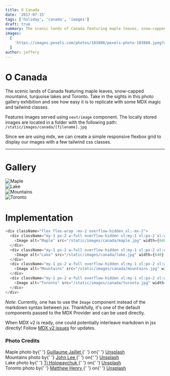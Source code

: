 ```yaml
---
title: O Canada
date: '2017-07-15'
tags: ['holiday', 'canada', 'images']
draft: true
summary: The scenic lands of Canada featuring maple leaves, snow-capped mountains, turquoise lakes and Toronto. Take in the sights in this photo gallery exhibition and see how easy it is to replicate with some MDX magic and tailwind classes.
images:
  [
    'https://images.pexels.com/photos/103888/pexels-photo-103888.jpeg?auto=compress&cs=tinysrgb&dpr=2&h=650&w=940',
  ]
author: jeffery
---
```


# O Canada

The scenic lands of Canada featuring maple leaves, snow-capped mountains, turquoise lakes and Toronto. Take in the sights in this photo gallery exhibition and see how easy it is to replicate with some MDX magic and tailwind classes.

Features images served using `next/image` component. The locally stored images are located in a folder with the following path: `/static/images/canada/[filename].jpg`

Since we are using mdx, we can create a simple responsive flexbox grid to display our images with a few tailwind css classes.

---

# Gallery

<div className="flex flex-wrap -mx-2 overflow-hidden xl:-mx-2">
  <div className="my-1 px-2 w-full overflow-hidden xl:my-1 xl:px-2 xl:w-1/2">
    <Image alt="Maple" src="/static/images/canada/maple.jpg" width={640} height={427} />
  </div>
  <div className="my-1 px-2 w-full overflow-hidden xl:my-1 xl:px-2 xl:w-1/2">
    <Image alt="Lake" src="/static/images/canada/lake.jpg" width={640} height={427} />
  </div>
  <div className="my-1 px-2 w-full overflow-hidden xl:my-1 xl:px-2 xl:w-1/2">
    <Image alt="Mountains" src="/static/images/canada/mountains.jpg" width={640} height={427} />
  </div>
  <div className="my-1 px-2 w-full overflow-hidden xl:my-1 xl:px-2 xl:w-1/2">
    <Image alt="Toronto" src="/static/images/canada/toronto.jpg" width={640} height={427} />
  </div>
</div>

# Implementation

```js
<div className="flex flex-wrap -mx-2 overflow-hidden xl:-mx-2">
  <div className="my-1 px-2 w-full overflow-hidden xl:my-1 xl:px-2 xl:w-1/2">
    <Image alt="Maple" src="/static/images/canada/maple.jpg" width={640} height={427} />
  </div>
  <div className="my-1 px-2 w-full overflow-hidden xl:my-1 xl:px-2 xl:w-1/2">
    <Image alt="Lake" src="/static/images/canada/lake.jpg" width={640} height={427} />
  </div>
  <div className="my-1 px-2 w-full overflow-hidden xl:my-1 xl:px-2 xl:w-1/2">
    <Image alt="Mountains" src="/static/images/canada/mountains.jpg" width={640} height={427} />
  </div>
  <div className="my-1 px-2 w-full overflow-hidden xl:my-1 xl:px-2 xl:w-1/2">
    <Image alt="Toronto" src="/static/images/canada/toronto.jpg" width={640} height={427} />
  </div>
</div>
```

_Note_: Currently, one has to use the `Image` component instead of the markdown syntax between jsx. Thankfully, it's one of the default components passed to the MDX Provider and can be used directly.

When MDX v2 is ready, one could potentially interleave markdown in jsx directly! Follow [MDX v2 issues](https://github.com/mdx-js/mdx/issues/1041) for updates.

### Photo Credits

<div>
  Maple photo by{' '}
  <a href="https://unsplash.com/@i_am_g?utm_source=unsplash&amp;utm_medium=referral&amp;utm_content=creditCopyText">
    Guillaume Jaillet
  </a>{' '}
  on{' '}
  <a href="https://unsplash.com/s/photos/canada?utm_source=unsplash&amp;utm_medium=referral&amp;utm_content=creditCopyText">
    Unsplash
  </a>
</div>
<div>
  Mountains photo by{' '}
  <a href="https://unsplash.com/@john_artifexfilms?utm_source=unsplash&amp;utm_medium=referral&amp;utm_content=creditCopyText">
    John Lee
  </a>{' '}
  on{' '}
  <a href="https://unsplash.com/s/photos/canada?utm_source=unsplash&amp;utm_medium=referral&amp;utm_content=creditCopyText">
    Unsplash
  </a>
</div>
<div>
  Lake photo by{' '}
  <a href="https://unsplash.com/@tjholowaychuk?utm_source=unsplash&amp;utm_medium=referral&amp;utm_content=creditCopyText">
    Tj Holowaychuk
  </a>{' '}
  on{' '}
  <a href="https://unsplash.com/s/photos/canada?utm_source=unsplash&amp;utm_medium=referral&amp;utm_content=creditCopyText">
    Unsplash
  </a>
</div>
<div>
  Toronto photo by{' '}
  <a href="https://unsplash.com/@matthewhenry?utm_source=unsplash&amp;utm_medium=referral&amp;utm_content=creditCopyText">
    Matthew Henry
  </a>{' '}
  on{' '}
  <a href="https://unsplash.com/s/photos/canada?utm_source=unsplash&amp;utm_medium=referral&amp;utm_content=creditCopyText">
    Unsplash
  </a>
</div>
